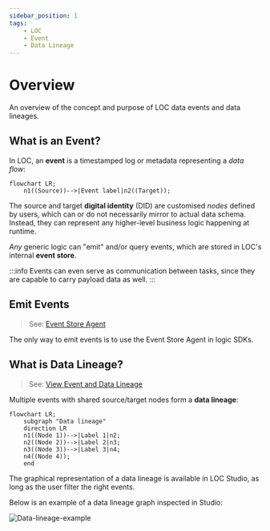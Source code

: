 ```yaml
---
sidebar_position: 1
tags:
    - LOC
    - Event
    - Data Lineage
---
```


# Overview

An overview of the concept and purpose of LOC data events and data lineages.

## What is an Event?

In LOC, an **event** is a timestamped log or metadata representing a _data flow_:

```mermaid
flowchart LR;
    n1((Source))-->|Event label|n2((Target));
```

The source and target **digital identity** (DID) are customised _nodes_ defined by users, which can or do not necessarily mirror to actual data schema. Instead, they can represent any higher-level business logic happening at runtime.

_Any_ generic logic can "emit" and/or query events, which are stored in LOC's internal **event store**.

:::info
Events can even serve as communication between tasks, since they are capable to carry payload data as well.
:::

## Emit Events

> See: [Event Store Agent](/main/feature/agent/agent-list#event-store-agent)

The only way to emit events is to use the Event Store Agent in logic SDKs.

## What is Data Lineage?

> See: [View Event and Data Lineage](/main/feature/event-and-lineage/view)

Multiple events with shared source/target nodes form a **data lineage**:

```mermaid
flowchart LR;
    subgraph "Data lineage"
    direction LR
    n1((Node 1))-->|Label 1|n2;
    n2((Node 2))-->|Label 2|n3;
    n3((Node 3))-->|Label 3|n4;
    n4((Node 4));
    end
```

The graphical representation of a data lineage is available in LOC Studio, as long as the user filter the right events.

Below is an example of a data lineage graph inspected in Studio:

<div className="center-padded-sm">
    <img
        src={require("./img/Data-lineage-example.png").default}
        alt="Data-lineage-example"
    />
</div>
